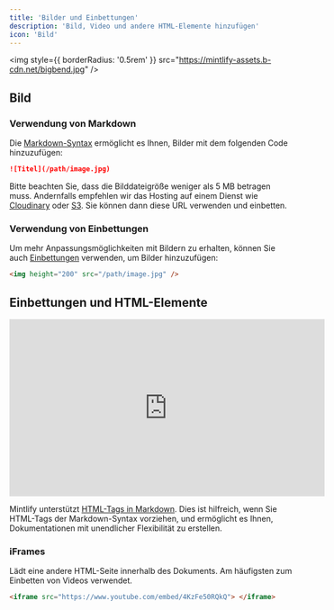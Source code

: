 ```yaml
---
title: 'Bilder und Einbettungen'
description: 'Bild, Video und andere HTML-Elemente hinzufügen'
icon: 'Bild'
---
```


<img
  style={{ borderRadius: '0.5rem' }}
  src="https://mintlify-assets.b-cdn.net/bigbend.jpg"
/>

## Bild

### Verwendung von Markdown

Die [Markdown-Syntax](https://www.markdownguide.org/basic-syntax/#images) ermöglicht es Ihnen, Bilder mit dem folgenden Code hinzuzufügen:

```md
![Titel](/path/image.jpg)
```

Bitte beachten Sie, dass die Bilddateigröße weniger als 5 MB betragen muss. Andernfalls empfehlen wir das Hosting auf einem Dienst wie [Cloudinary](https://cloudinary.com/) oder [S3](https://aws.amazon.com/s3/). Sie können dann diese URL verwenden und einbetten.

### Verwendung von Einbettungen

Um mehr Anpassungsmöglichkeiten mit Bildern zu erhalten, können Sie auch [Einbettungen](/writing-content/embed) verwenden, um Bilder hinzuzufügen:

```html
<img height="200" src="/path/image.jpg" />
```

## Einbettungen und HTML-Elemente

<iframe
  width="560"
  height="315"
  src="https://www.youtube.com/embed/4KzFe50RQkQ"
  title="YouTube-Video-Player"
  frameBorder="0"
  allow="accelerometer; autoplay; clipboard-write; encrypted-media; gyroscope; picture-in-picture"
  allowFullScreen
  style={{ width: '100%', borderRadius: '0.5rem' }}
></iframe>

<br />

<Tipp>

Mintlify unterstützt [HTML-Tags in Markdown](https://www.markdownguide.org/basic-syntax/#html). Dies ist hilfreich, wenn Sie HTML-Tags der Markdown-Syntax vorziehen, und ermöglicht es Ihnen, Dokumentationen mit unendlicher Flexibilität zu erstellen.

</Tipp>

### iFrames

Lädt eine andere HTML-Seite innerhalb des Dokuments. Am häufigsten zum Einbetten von Videos verwendet.

```html
<iframe src="https://www.youtube.com/embed/4KzFe50RQkQ"> </iframe>
```